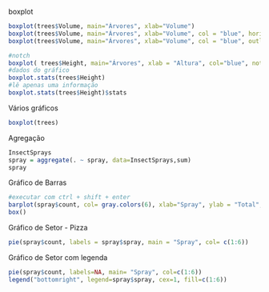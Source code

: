 boxplot
```r
boxplot(trees$Volume, main="Árvores", xlab="Volume")
boxplot(trees$Volume, main="Árvores", xlab="Volume", col = "blue", horizontal= TRUE)
boxplot(trees$Volume, main="Árvores", xlab="Volume", col = "blue", outline=F)
```
```r
#notch
boxplot( trees$Height, main="Árvores", xlab = "Altura", col="blue", notch = TRUE)
#dados do gráfico
boxplot.stats(trees$Height)
#lê apenas uma informação
boxplot.stats(trees$Height)$stats
```
Vários gráficos
```r
boxplot(trees)
```
Agregação
```r
InsectSprays
spray = aggregate(. ~ spray, data=InsectSprays,sum)
spray
```
Gráfico de Barras
```r
#executar com ctrl + shift + enter
barplot(spray$count, col= gray.colors(6), xlab="Spray", ylab = "Total", names.arg = spray$spray)
box()
```
Gráfico de Setor - Pizza
```r
pie(spray$count, labels = spray$spray, main = "Spray", col= c(1:6))
```
Gráfico de Setor com legenda
```r
pie(spray$count, labels=NA, main= "Spray", col=c(1:6))
legend("bottomright", legend=spray$spray, cex=1, fill=c(1:6))
```

